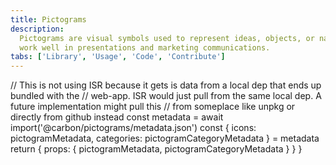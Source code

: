 ```yaml
---
title: Pictograms
description:
  Pictograms are visual symbols used to represent ideas, objects, or narratives at a glance. They
  work well in presentations and marketing communications.
tabs: ['Library', 'Usage', 'Code', 'Contribute']
---
```


<PictogramLibrary
  pictogramCategoryMetadata={props.pictogramCategoryMetadata}
  pictogramMetadata={props.pictogramMetadata}
/>

  // This is not using ISR because it gets is data from a local dep that ends up bundled with the
  // web-app. ISR would just pull from the same local dep. A future implementation might pull this
  // from someplace like unpkg or directly from github instead
  const metadata = await import('@carbon/pictograms/metadata.json')
  const { icons: pictogramMetadata, categories: pictogramCategoryMetadata } = metadata
  return { props: { pictogramMetadata, pictogramCategoryMetadata } }
}

